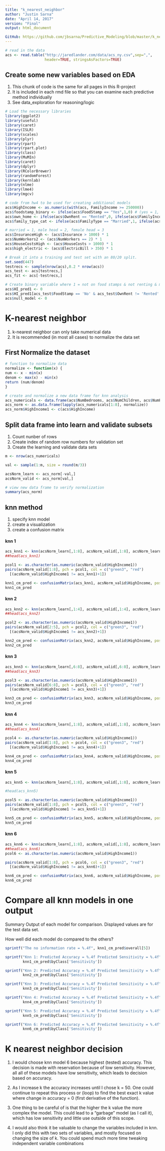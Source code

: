 ```yaml
---
title: "k_nearest_neighbor"
author: "Justin Sarna"
date: "April 14, 2017"
version: "Final"
output: html_document

GitHub: https://github.com/jbsarna/Predictive_Modeling/blob/master/k_nearest_neighbor.Rmd
---
```


```r
# read in the data
acs <- read.table("http://jaredlander.com/data/acs_ny.csv",sep=",",
                  header=TRUE, stringsAsFactors=TRUE)
```

## Create some new variables based on EDA
1) This chunk of code is the same for all pages in this R-project
2) It is included in each rmd file so that you can examine each predictive method individually
3) See data_exploration for reasoning/logic

```r
# Load the necessary libraries
library(ggplot2)
library(useful)
library(caret)
library(ISLR)
library(scales)
library(plyr)
library(rpart)
library(rpart.plot)
library(class)
library(MuMIn)
library(caret)
library(dplyr)
library(RColorBrewer)
library(randomForest)
library(kernlab)
library(nlme)
library(lme4)
library(mgcv)

# code from hw4 to be used for creating additional models
acs$HighIncome <- as.numeric(with(acs, FamilyIncome >= 250000))
acs$foodstamp_binary <- ifelse(acs$FoodStamp == "Yes",1,0) # (yes = 1, no = 0)
acs$own_home <- ifelse(acs$OwnRent == "Rented",0, ifelse(acs$FamilyIncome == "Mortgage",1,2)) # (own = 1, rent = 0)
acs$family_type_cat <- ifelse(acs$FamilyType == "Married",1, ifelse(acs$FamilyIncome == "Female Head",2,3))

# married = 1, male head = 2, female head = 3
acs$InsuranceHigh <- (acs$Insurance > 1000) * 1
acs$NumWorkers2 <- (acs$NumWorkers == 2) * 1
acs$HouseCostsHigh <- (acs$HouseCosts > 1000) * 1
acs$high_electric <- (acs$ElectricBill > 350) * 1

# Break it into a training and test set with an 80/20 split.
set.seed(447)
testrecs <- sample(nrow(acs),0.2 * nrow(acs))
acs_test <- acs[testrecs,]
acs_fit <- acs[-testrecs,]  

# Create binary variable where 1 = not on food stamps & not renting & married
acs$HI_pred1 <- 0
acs$HI_pred1[acs_test$FoodStamp == 'No' & acs_test$OwnRent != 'Rented' & acs_test$FamilyType == 'Married'] <- 1
acs$null_model <- 0
```

# K-nearest neighbor
1) k-nearest neighbor can only take numerical data
2) It is recommended (in most all cases) to normalize the data set

## First Normalize the dataset

```r
# function to normalize data
normalize <- function(x) {
num <- x - min(x)
denom <- max(x) - min(x)
return (num/denom)
}
```

```r
# create and normalize a new data frame for knn analysis
acs_numericals <- data.frame(acs$NumBedrooms, acs$NumChildren, acs$NumPeople, acs$NumRooms, acs$NumVehicles, acs$NumWorkers, acs$HouseCosts, acs$ElectricBill, acs$Insurance)
acs_norm <- as.data.frame(lapply(acs_numericals[1:8], normalize))
acs_norm$HighIncome1 <- c(acs$HighIncome)
```

## Split data frame into learn and validate subsets
1) Count nunber of rows
2) Create index of random row numbers for validation set
3) Create the learning and validate data sets

```r
m <- nrow(acs_numericals)

val <- sample(1:m, size = round(m/3))

acsNorm_learn <- acs_norm[-val,]
acsNorm_valid <- acs_norm[val,]
```

```r
# view new data frame to verify normalization
summary(acs_norm)
```
## knn method

1) specify knn model
2) create a visualization
3) create a confusion matrix

#### knn 1

```r
acs_knn1 <- knn(acsNorm_learn[,1:8], acsNorm_valid[,1:8], acsNorm_learn$HighIncome1, k=5, prob = TRUE)
##head(acs_knn1)

pcol1 <- as.character(as.numeric(acsNorm_valid$HighIncome1))
pairs(acsNorm_valid[1:8], pch = pcol1, col = c("green3", "red")
  [(acsNorm_valid$HighIncome1 != acs_knn1)+1])

knn1_cm_pred <- confusionMatrix(acs_knn1, acsNorm_valid$HighIncome, positive = "1")
knn1_cm_pred
```

#### knn 2

```r
acs_knn2 <- knn(acsNorm_learn[,1:4], acsNorm_valid[,1:4], acsNorm_learn$HighIncome, k=5, prob = TRUE)
##head(acs_knn2)

pcol2 <- as.character(as.numeric(acsNorm_valid$HighIncome1))
pairs(acsNorm_valid[2:5], pch = pcol2, col = c("green3", "red")
  [(acsNorm_valid$HighIncome1 != acs_knn2)+1])

knn2_cm_pred <- confusionMatrix(acs_knn2, acsNorm_valid$HighIncome, positive = "1")
knn2_cm_pred
```

#### knn 3

```r
acs_knn3 <- knn(acsNorm_learn[,6:8], acsNorm_valid[,6:8], acsNorm_learn$HighIncome, k=3, prob = TRUE)
##head(acs_knn3)

pcol3 <- as.character(as.numeric(acsNorm_valid$HighIncome1))
pairs(acsNorm_valid[6:8], pch = pcol3, col = c("green3", "red")
  [(acsNorm_valid$HighIncome1 != acs_knn3)+1])

knn3_cm_pred <- confusionMatrix(acs_knn3, acsNorm_valid$HighIncome, positive = "1")
knn3_cm_pred
```

#### knn 4

```r
acs_knn4 <- knn(acsNorm_learn[,1:8], acsNorm_valid[,1:8], acsNorm_learn$HighIncome, k=10, prob = TRUE)
##head(acs_knn4)

pcol4 <- as.character(as.numeric(acsNorm_valid$HighIncome1))
pairs(acsNorm_valid[1:8], pch = pcol4, col = c("green3", "red")
  [(acsNorm_valid$HighIncome1 != acs_knn4)+1])

knn4_cm_pred <- confusionMatrix(acs_knn4, acsNorm_valid$HighIncome, positive = "1")
knn4_cm_pred
```

#### knn 5

```r
acs_knn5 <- knn(acsNorm_learn[,1:8], acsNorm_valid[,1:8], acsNorm_learn$HighIncome, k=25, prob = TRUE)

#head(acs_knn5)

pcol5 <- as.character(as.numeric(acsNorm_valid$HighIncome1))
pairs(acsNorm_valid[1:8], pch = pcol5, col = c("green3", "red")
  [(acsNorm_valid$HighIncome1 != acs_knn5)+1])

knn5_cm_pred <- confusionMatrix(acs_knn5, acsNorm_valid$HighIncome, positive = "1")
knn5_cm_pred
```

#### knn 6

```r
acs_knn6 <- knn(acsNorm_learn[,1:8], acsNorm_valid[,1:8], acsNorm_learn$HighIncome, k=50, prob = TRUE)
##head(acs_knn6)
pcol6 <- as.character(as.numeric(acsNorm_valid$HighIncome1))

pairs(acsNorm_valid[1:8], pch = pcol6, col = c("green3", "red")
  [(acsNorm_valid$HighIncome1 != acs_knn6)+1])

knn6_cm_pred <- confusionMatrix(acs_knn6, acsNorm_valid$HighIncome, positive = "1")
knn6_cm_pred
```

# Compare all knn models in one output
Summary Output of each model for comparison. 
Displayed values are for the test data set.

How well did each model do compared to the others?

```r
sprintf("The no information rate = %.4f", knn1_cm_pred$overall[5])

sprintf("Knn 1: Predicted Accuracy = %.4f Predicted Sensitivity = %.4f", knn1_cm_pred$overall['Accuracy'], 
        knn1_cm_pred$byClass['Sensitivity'])

sprintf("Knn 2: Predicted Accuracy = %.4f Predicted Sensitivity = %.4f", knn2_cm_pred$overall['Accuracy'], 
        knn2_cm_pred$byClass['Sensitivity'])

sprintf("Knn 3: Predicted Accuracy = %.4f Predicted Sensitivity = %.4f", knn3_cm_pred$overall['Accuracy'], 
        knn3_cm_pred$byClass['Sensitivity'])

sprintf("Knn 4: Predicted Accuracy = %.4f Predicted Sensitivity = %.4f", knn4_cm_pred$overall['Accuracy'], 
        knn4_cm_pred$byClass['Sensitivity'])

sprintf("Knn 5: Predicted Accuracy = %.4f Predicted Sensitivity = %.4f", knn5_cm_pred$overall['Accuracy'], 
        knn5_cm_pred$byClass['Sensitivity'])

sprintf("Knn 6: Predicted Accuracy = %.4f Predicted Sensitivity = %.4f", knn6_cm_pred$overall['Accuracy'], 
        knn6_cm_pred$byClass['Sensitivity'])
```

# K nearest neighbor decision

1) I would choose knn model 6 because highest (tested) accuracy. This decision is made with reservation because of 
    low sensitivity. However, all all of these models have low sensitivity, which leads to decision based on accuracy.

2) As I increase k the accuracy increases until I chose k = 50. One could continue to repeat this process or (loop) to 
    find the best exact k value where change in accuracy = 0 (first derivative of the function).

3) One thing to be careful of is that the higher the k value the more complex the model. This 
    could lead to a "garbage" model (as I call it), which has low sensitivity and little use outside of this scope.

4) I would also think it be valuable to change the variables included in knn. I only did this with two sets of variables, 
    and mostly focused on changing the size of k. You could spend much more time tweaking independent variable combinations